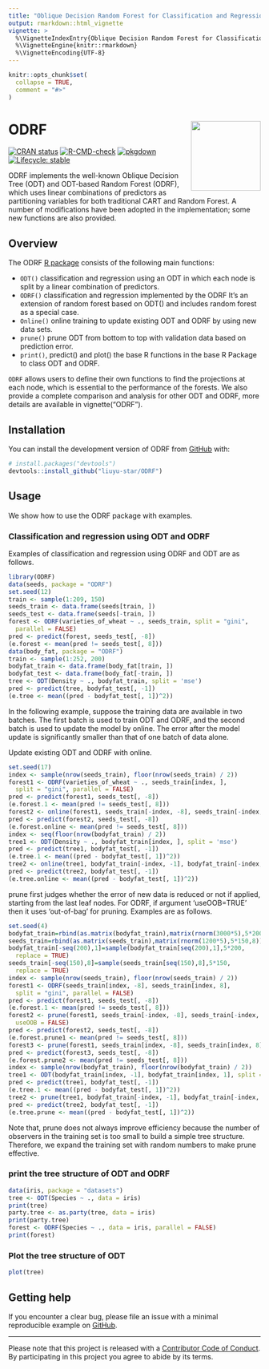 ```yaml
---
title: "Oblique Decision Random Forest for Classification and Regression"
output: rmarkdown::html_vignette
vignette: >
  %\VignetteIndexEntry{Oblique Decision Random Forest for Classification and Regression}
  %\VignetteEngine{knitr::rmarkdown}
  %\VignetteEncoding{UTF-8}
---
```


```r
knitr::opts_chunk$set(
  collapse = TRUE,
  comment = "#>"
)
```

# ODRF <a href='https://liuyu-star.github.io/ODRF/'><img src="logo.png" align="right" height="139"/></a>

<!-- badges: start -->
[![CRAN status](https://www.r-pkg.org/badges/version/ODRF)](https://CRAN.R-project.org/package=ODRF)
[![R-CMD-check](https://github.com/liuyu-star/ODRF/actions/workflows/R-CMD-check.yaml/badge.svg)](https://github.com/liuyu-star/ODRF/actions/workflows/R-CMD-check.yaml)
[![pkgdown](https://github.com/liuyu-star/ODRF/actions/workflows/pkgdown.yaml/badge.svg)](https://github.com/liuyu-star/ODRF/actions/workflows/pkgdown.yaml)
[![Lifecycle: stable](https://img.shields.io/badge/lifecycle-stable-brightgreen.svg)](https://lifecycle.r-lib.org/articles/stages.html#stable)
<!-- badges: end -->

ODRF implements the well-known Oblique Decision Tree (ODT) and ODT-based Random Forest (ODRF), which uses linear combinations of predictors as partitioning variables for both traditional CART and Random Forest. A number of modifications have been adopted in the implementation; some new functions are also provided.
<!--
The goal of ODRF is to supplement classical CART and random forests for classification and regression. The use of linear combinations of predictors as splitting variables is one of the important extensions of CART and is known as Oblique Decision Trees (ODT) and ODT-based Random Forests (ODRF).
-->

<!--
[![Codecov test coverage](https://codecov.io/gh/liuyu-star/ODRF/branch/main/graph/badge.svg)](https://app.codecov.io/gh/liuyu-star/ODRF?branch=main)
-->

<!--
The ODRF R package allows users to define their own functions to find the projections of at each node, which is essential to the performance of the forests. We also provide a complete comparison and analysis for other ODT and ODRF. You can learn more about them in `vignette("ODRF")`.
-->
## Overview

The ODRF [R package](https://cran.r-project.org/) consists of the following main functions:

* `ODT()` classification and regression using an ODT in which each node is split by a linear combination of predictors.
* `ODRF()` classification and regression implemented by the ODRF It’s an extension of random forest based on ODT() and includes random forest as a special case.
* `Online()` online training to update existing ODT and ODRF by using new data sets.
* `prune()`  prune ODT from bottom to top with validation data based on prediction error.
* `print()`, predict() and plot() the base R functions in the base R Package to class ODT and ODRF.

`ODRF` allows users to define their own functions to find the projections at each node, which is essential to the performance of the forests. We also provide a complete comparison and analysis for other ODT and ODRF, more details are available in vignette("ODRF").

## Installation

You can install the development version of ODRF from [GitHub](https://github.com/) with:

``` r
# install.packages("devtools")
devtools::install_github("liuyu-star/ODRF")
```

## Usage

We show how to use the ODRF package with examples.

### Classification and regression using ODT and ODRF

Examples of classification and regression using ODRF and ODT are as follows.
```r
library(ODRF)
data(seeds, package = "ODRF")
set.seed(12)
train <- sample(1:209, 150)
seeds_train <- data.frame(seeds[train, ])
seeds_test <- data.frame(seeds[-train, ])
forest <- ODRF(varieties_of_wheat ~ ., seeds_train, split = "gini", 
  parallel = FALSE)
pred <- predict(forest, seeds_test[, -8])
(e.forest <- mean(pred != seeds_test[, 8]))
data(body_fat, package = "ODRF")
train <- sample(1:252, 200)
bodyfat_train <- data.frame(body_fat[train, ])
bodyfat_test <- data.frame(body_fat[-train, ])
tree <- ODT(Density ~ ., bodyfat_train, split = 'mse')
pred <- predict(tree, bodyfat_test[, -1])
(e.tree <- mean((pred - bodyfat_test[, 1])^2))
```

In the following example, suppose the training data are available in two batches. The first batch is used to train ODT and ODRF, and the second batch is used to update the model by online. The error after the model update is significantly smaller than that of one batch of data alone.

Update existing ODT and ODRF with online.
```r
set.seed(17)
index <- sample(nrow(seeds_train), floor(nrow(seeds_train) / 2))
forest1 <- ODRF(varieties_of_wheat ~ ., seeds_train[index, ],
  split = "gini", parallel = FALSE)
pred <- predict(forest1, seeds_test[, -8])
(e.forest.1 <- mean(pred != seeds_test[, 8]))
forest2 <- online(forest1, seeds_train[-index, -8], seeds_train[-index, 8])
pred <- predict(forest2, seeds_test[, -8])
(e.forest.online <- mean(pred != seeds_test[, 8]))
index <- seq(floor(nrow(bodyfat_train) / 2))
tree1 <- ODT(Density ~ ., bodyfat_train[index, ], split = 'mse')
pred <- predict(tree1, bodyfat_test[, -1])
(e.tree.1 <- mean((pred - bodyfat_test[, 1])^2))
tree2 <- online(tree1, bodyfat_train[-index, -1], bodyfat_train[-index, 1])
pred <- predict(tree2, bodyfat_test[, -1])
(e.tree.online <- mean((pred - bodyfat_test[, 1])^2))
```

prune first judges whether the error of  new data is reduced or not if applied, starting from the last leaf nodes. For ODRF, if argument 'useOOB=TRUE' then it uses 'out-of-bag' for pruning. Examples are as follows.
```r
set.seed(4)
bodyfat_train=rbind(as.matrix(bodyfat_train),matrix(rnorm(3000*5),5*200,15))
seeds_train=rbind(as.matrix(seeds_train),matrix(rnorm(1200*5),5*150,8))
bodyfat_train[-seq(200),1]=sample(bodyfat_train[seq(200),1],5*200,
  replace = TRUE)
seeds_train[-seq(150),8]=sample(seeds_train[seq(150),8],5*150,
  replace = TRUE)
index <- sample(nrow(seeds_train), floor(nrow(seeds_train) / 2))
forest1 <- ODRF(seeds_train[index, -8], seeds_train[index, 8],
  split = "gini", parallel = FALSE)
pred <- predict(forest1, seeds_test[, -8])
(e.forest.1 <- mean(pred != seeds_test[, 8]))
forest2 <- prune(forest1, seeds_train[-index, -8], seeds_train[-index, 8], 
  useOOB = FALSE)
pred <- predict(forest2, seeds_test[, -8])
(e.forest.prune1 <- mean(pred != seeds_test[, 8]))
forest3 <- prune(forest1, seeds_train[index, -8], seeds_train[index, 8])
pred <- predict(forest3, seeds_test[, -8])
(e.forest.prune2 <- mean(pred != seeds_test[, 8]))
index <- sample(nrow(bodyfat_train), floor(nrow(bodyfat_train) / 2))
tree1 <- ODT(bodyfat_train[index, -1], bodyfat_train[index, 1], split = 'mse')
pred <- predict(tree1, bodyfat_test[, -1])
(e.tree.1 <- mean((pred - bodyfat_test[, 1])^2))
tree2 <- prune(tree1, bodyfat_train[-index, -1], bodyfat_train[-index, 1])
pred <- predict(tree2, bodyfat_test[, -1])
(e.tree.prune <- mean((pred - bodyfat_test[, 1])^2))
```
Note that, prune does not always improve efficiency  because the number of observers in the training set is too small to build a simple tree structure. Therefore, we expand the training set with random numbers to make prune effective.


### print the tree structure of ODT and  ODRF
```r
data(iris, package = "datasets")
tree <- ODT(Species ~ ., data = iris)
print(tree)
party.tree <- as.party(tree, data = iris)
print(party.tree)
forest <- ODRF(Species ~ ., data = iris, parallel = FALSE)
print(forest)
```

### Plot the tree structure of ODT
```r
plot(tree)
```

## Getting help

If you encounter a clear bug, please file an issue with a minimal reproducible example on [GitHub](https://github.com/liuyu-star/ODRF/issues).

---

Please note that this project is released with a [Contributor Code of Conduct](https://liuyu-star.github.io/ODRF/CONTRIBUTING).
By participating in this project you agree to abide by its terms.
